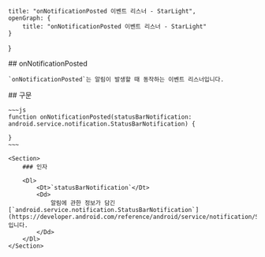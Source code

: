     title: "onNotificationPosted 이벤트 리스너 - StarLight",
    openGraph: {
        title: "onNotificationPosted 이벤트 리스너 - StarLight"
    }
}

<Section>
    ## onNotificationPosted

    `onNotificationPosted`는 알림이 발생할 때 동작하는 이벤트 리스너입니다.
</Section>
<Section>
    ## 구문

    ~~~js
    function onNotificationPosted(statusBarNotification: android.service.notification.StatusBarNotification) {

    }
    ~~~

    <Section>
        ### 인자

        <Dl>
            <Dt>`statusBarNotification`</Dt>
            <Dd>
                알림에 관한 정보가 담긴 [`android.service.notification.StatusBarNotification`](https://developer.android.com/reference/android/service/notification/StatusBarNotification)입니다.
            </Dd>
        </Dl>
    </Section>
</Section>